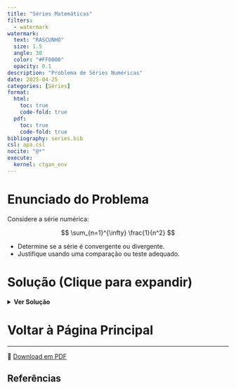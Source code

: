 ```yaml
---
title: "Séries Matemáticas"
filters:
  - watermark
watermark:
  text: "RASCUNHO"
  size: 1.5
  angle: 30
  color: "#FF0000"
  opacity: 0.1
description: "Problema de Séries Numéricas"
date: 2025-04-25
categories: [Séries]
format:
  html:
    toc: true
    code-fold: true
  pdf:
    toc: true
    code-fold: true
bibliography: series.bib
csl: apa.csl
nocite: "@*"
execute:
  kernel: ctgan_env
---
```



# Enunciado do Problema

Considere a série numérica:

$$
\sum_{n=1}^{\infty} \frac{1}{n^2}
$$

- Determine se a série é convergente ou divergente.
- Justifique usando uma comparação ou teste adequado.



# Solução (Clique para expandir)

<details>
<summary><strong>Ver Solução</strong></summary>

<br>

A série apresentada é:

$$
\sum_{n=1}^{\infty} \frac{1}{n^2}
$$

Esta é uma série **p** com $p = 2 > 1$.  
Logo, **a série converge** pelo critério das séries p.

Além disso, sabemos que:

$$
\sum_{n=1}^{\infty} \frac{1}{n^2} = \frac{\pi^2}{6}
$$


**Resumo**: A série é convergente.

</details>



# Voltar à Página Principal

---


📄 [Download em PDF](./problema-series.pdf){target="_blank"}


## Referências


